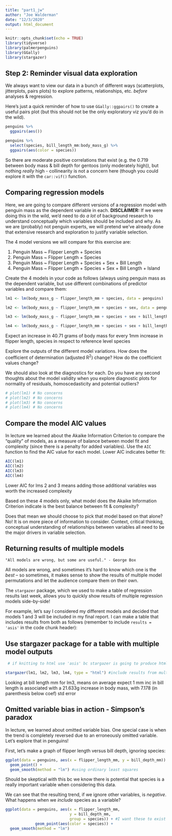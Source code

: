 ```yaml
---
title: "part1_jw"
author: "Joe Walderman"
date: "12/3/2020"
output: html_document
---
```


```r
knitr::opts_chunk$set(echo = TRUE)
library(tidyverse)
library(palmerpenguins)
library(GGally)
library(stargazer)
```

## Step 2: Reminder visual data exploration

We always want to view our data in a bunch of different ways (scatterplots, jitterplots, pairs plots) to explore patterns, relationships, etc. *before* analyses & regression. 

Here's just a quick reminder of how to use `GGally::ggpairs()` to create a useful pairs plot (but this should not be the only exploratory viz you'd do in the wild).


```r
penguins %>% 
  ggpairs(aes())
```

```r
penguins %>% 
  select(species, bill_length_mm:body_mass_g) %>% 
  ggpairs(aes(color = species))
```


So there are moderate positive correlations that exist (e.g. the 0.719 between body mass & bill depth for gentoos (only moderately high)), but nothing *really* high - collinearity is not a concern here (though you could explore it with the `car::vif()` function. 

## Comparing regression models

Here, we are going to compare different versions of a regression model with penguin mass as the dependent variable in each. **DISCLAIMER:** If we were doing this in the wild, we'd need to do *a lot* of background research to understand conceptually which variables should be included and why. As we are (probably) not penguin experts, we will pretend we've already done that extensive research and exploration to justify variable selection. 

The 4 model versions we will compare for this exercise are: 

(1) Penguin Mass ~ Flipper Length + Species
(2) Penguin Mass ~ Flipper Length + Species
(3) Penguin Mass ~ Flipper Length + Species + Sex + Bill Length
(4) Penguin Mass ~ Flipper Length + Species + Sex + Bill Length + Island

Create the 4 models in your code as follows (always using penguin mass as the dependent variable, but use different combinations of predictor variables and compare them: 

```r
lm1 <- lm(body_mass_g ~ flipper_length_mm + species, data = penguins)

lm2 <- lm(body_mass_g ~ flipper_length_mm + species + sex, data = penguins)

lm3 <- lm(body_mass_g ~ flipper_length_mm + species + sex + bill_length_mm, data = penguins)

lm4 <- lm(body_mass_g ~ flipper_length_mm + species + sex + bill_length_mm + island, data = penguins)
```
Expect an increase in 40.71 grams of body mass for every 1mm increase in flipper length, species in respect to reference level species

Explore the outputs of the different model variations. How does the coefficient of determination (adjusted R^2^) change? How do the coefficient values change?

We should also look at the diagnostics for each. Do you have any second thoughts about the model validity when you explore diagnostic plots for normality of residuals, homoscedasticity and potential outliers?

```r
# plot(lm1) # No concerns
# plot(lm2) # No concerns
# plot(lm3) # No concerns
# plot(lm4) # No concerns
```

## Compare the model AIC values

In lecture we learned about the Akaike Information Criterion to compare the "quality" of models, as a measure of balance between model fit and complexity (since there is a penalty for added variables). Use the `AIC` function to find the AIC value for each model. Lower AIC indicates better fit: 

```r
AIC(lm1)
AIC(lm2)
AIC(lm3)
AIC(lm4)
```

Lower AIC for lms 2 and 3 means adding those additional variables was worth the increased complexity

Based on these 4 models only, what model does the Akaike Information Criterion indicate is the best balance between fit & complexity? 

Does that mean we should choose to pick that model based on that alone? No! It is on more piece of information to consider. Context, critical thinking, conceptual understanding of relationships between variables all need to be the major drivers in variable selection. 

## Returning results of multiple models

    "All models are wrong, but some are useful." - George Box

All models are wrong, and sometimes it's hard to know which one is the *best* -- so sometimes, it makes sense to show the results of multiple model permutations and let the audience compare them on their own. 

The `stargazer` package, which we used to make a table of regression results last week, allows you to quickly show results of multiple regression models side-by-side! 

For example, let's say I considered my different models and decided that models 1 and 3 will be included in my final report. I can make a table that includes results from both as follows (remember to include `results = 'asis'` in the code chunk header):

## Use stargazer package for a table with multiple model outputs

```r
 # if knitting to html use 'asis' bc stargazer is going to produce html code to create the table, don't want it to be changed after that

stargazer(lm1, lm2, lm3, lm4, type = "html") #include results from multiple models in the same table by listing models you want to include in stargazer
```

Looking at bill length mm for lm3, means on average expect 1 mm inc in bill length is associated with a 21.633g increase in body mass, with 7.178 (in parenthesis below coef) std error

## Omitted variable bias in action - Simpson's paradox

In lecture, we learned about omitted variable bias. One special case is when the trend is completely reversed due to an erroneously omitted variable. Let's explore that in penguins! 

First, let's make a graph of flipper length versus bill depth, ignoring species:

```r
ggplot(data = penguins, aes(x = flipper_length_mm, y = bill_depth_mm)) +
  geom_point() +
  geom_smooth(method = "lm") #using ordinary least squares
```

Should be skeptical with this bc we know there is potential that species is a really important variable when considering this data.

We can see that the resulting trend, if we ignore other variables, is *negative*. What happens when we *include* species as a variable?

```r
ggplot(data = penguins, aes(x = flipper_length_mm,
                            y = bill_depth_mm,
                            group = species)) + #I want these to exist in different groups, where that group is defined by different levels in the species variable. **SUPER IMPORTANT!!!**
             geom_point(aes(color = species)) +
  geom_smooth(method = "lm")
```


